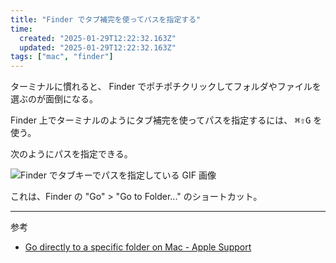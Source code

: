 ```yaml
---
title: "Finder でタブ補完を使ってパスを指定する"
time:
  created: "2025-01-29T12:22:32.163Z"
  updated: "2025-01-29T12:22:32.163Z"
tags: ["mac", "finder"]
---
```


ターミナルに慣れると、 Finder でポチポチクリックしてフォルダやファイルを選ぶのが面倒になる。

Finder 上でターミナルのようにタブ補完を使ってパスを指定するには、 <kbd>⌘</kbd><kbd>⇧</kbd><kbd>G</kbd> を使う。

次のようにパスを指定できる。

<Image src="/notes/images/finder-go-to-folder/image1.gif" alt="Finder でタブキーでパスを指定している GIF 画像" />

これは、Finder の "Go" > "Go to Folder..." のショートカット。

---

参考

- [Go directly to a specific folder on Mac - Apple Support](https://support.apple.com/guide/mac-help/go-directly-to-a-specific-folder-on-mac-mchlp1236/mac)

